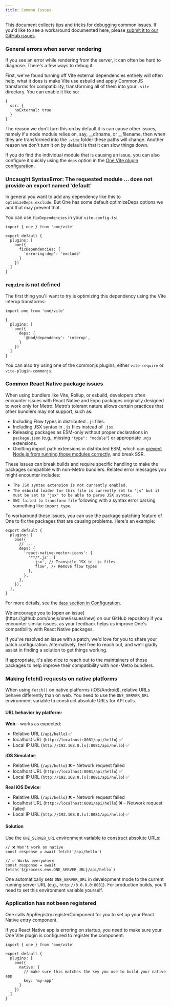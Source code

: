 ```yaml
---
title: Common Issues
---
```


This document collects tips and tricks for debugging common issues. If you'd like to see a workaround documented here, please [submit it to our GitHub issues](https://github.com/onejs/one).

### General errors when server rendering

If you see an error while rendering from the server, it can often be hard to diagnose. There's a few ways to debug it.

First, we've found turning off Vite external dependencies entirely will often help, what it does is make Vite use esbuild and apply CommonJS transforms for compatibility, transforming all of them into your `.vite` directory. You can enable it like so:

```tsx fileName=vite.config.ts
{
  ssr: {
    noExternal: true
  }
}
```

The reason we don't turn this on by default it is can cause other issues, namely if a node module relies on, say, __dirname, or __filename, then when they are transformed into the `.vite` folder these paths will change. Another reason we don't turn it on by default is that it can slow things down.

If you do find the individual module that is causing an issue, you can also configure it quickly using the `deps` option in the [One Vite plugin configuration](/docs/configuration#deps).

### Uncaught SyntaxError: The requested module ... does not provide an export named 'default'

In general you want to add any dependency like this to `optimizeDeps.exclude`. But One has some default optimizeDeps options we add that may prevent that.

You can use `fixDependencies` in your `vite.config.ts`:

```tsx
import { one } from 'one/vite'

export default {
  plugins: [
    one({
      fixDependencies: {
        'erroring-dep': 'exclude'
      }
    })
  ]
}
```

### `require` is not defined

The first thing you'll want to try is optimizing this dependency using the Vite interop transforms:

```tsx fileName=vite.config.ts
import one from 'one/vite'

{
  plugins: [
    one({
      deps: {
        '@bad/dependency': 'interop',
      }
    })
  ]
}
```

You can also try using one of the commonjs plugins, either `vite-require` or `vite-plugin-commonjs`.

### Common React Native package issues

When using bundlers like Vite, Rollup, or esbuild, developers often encounter issues with React Native and Expo packages originally designed to work only for Metro. Metro’s tolerant nature allows certain practices that other bundlers may not support, such as:

* Including Flow types in distributed `.js` files.
* Including JSX syntax in `.js` files instead of `.jsx`.
* Releasing packages as ESM-only without proper declarations in `package.json` (e.g., missing `"type": "module"`) or appropriate `.mjs` extensions.
* Omitting import path extensions in distributed ESM, which can [prevent Node.js from running those modules correctly](https://nodejs.org/docs/latest-v20.x/api/esm.html#mandatory-file-extensions), and break SSR.

These issues can break builds and require specific handling to make the packages compatible with non-Metro bundlers. Related error messages you might encounter includes:

* `The JSX syntax extension is not currently enabled.`
* `The esbuild loader for this file is currently set to "js" but it must be set to "jsx" to be able to parse JSX syntax.`
* `SWC failed to transform file` following with a syntax error parsing something like `import type`.

To workaround these issues, you can use the package patching feature of One to fix the packages that are causing problems. Here's an example:

```tsx fileName=vite.config.ts
export default {
  plugins: [
    one({
      // ...
      deps: {
        'react-native-vector-icons': {
          '**/*.js': [
            'jsx', // Transpile JSX in .js files
            'flow', // Remove flow types
          ],
        },
      },
    }),
  ],
}
```

For more details, see the [`deps` section in Configuration](/docs/configuration#deps).

<Notice>
  We encourage you to [open an issue](https://github.com/onejs/one/issues/new) on our GitHub repository if you encounter similar issues, as your feedback helps us improve One's compatibility with React Native packages.

  If you've resolved an issue with a patch, we'd love for you to share your patch configuration. Alternatively, feel free to reach out, and we'll gladly assist in finding a solution to get things working.
</Notice>

<Notice>
  If appropriate, it's also nice to reach out to the maintainers of those packages to help improve their compatibility with non-Metro bundlers.
</Notice>

### Making fetch() requests on native platforms

When using `fetch()` on native platforms (iOS/Android), relative URLs behave differently than on web. You need to use the `ONE_SERVER_URL` environment variable to construct absolute URLs for API calls.

#### URL behavior by platform:

**Web** – works as expected:
- Relative URL (`/api/hello`) ✅
- localhost URL (`http://localhost:8081/api/hello`) ✅
- Local IP URL (`http://192.168.0.[x]:8081/api/hello`) ✅

**iOS Simulator**:
- Relative URL (`/api/hello`) ❌ – Network request failed
- localhost URL (`http://localhost:8081/api/hello`) ✅
- Local IP URL (`http://192.168.0.[x]:8081/api/hello`) ✅

**Real iOS Device**:
- Relative URL (`/api/hello`) ❌ – Network request failed
- localhost URL (`http://localhost:8081/api/hello`) ❌ – Network request failed
- Local IP URL (`http://192.168.0.[x]:8081/api/hello`) ✅

#### Solution

Use the `ONE_SERVER_URL` environment variable to construct absolute URLs:

```tsx
// ❌ Won't work on native
const response = await fetch('/api/hello')

// ✅ Works everywhere
const response = await fetch(`${process.env.ONE_SERVER_URL}/api/hello`)
```

One automatically sets `ONE_SERVER_URL` in development mode to the current running server URL (e.g., `http://0.0.0.0:8081`). For production builds, you'll need to set this environment variable yourself.

### Application has not been registered

One calls AppRegistry.registerComponent for you to set up your React Native entry component.

If you React Native app is erroring on startup, you need to make sure your One Vite plugin is configured to
register the component:

```tsx fileName=vite.config.ts
import { one } from 'one/vite'

export default {
  plugins: [
    one({
      native: {
        // make sure this matches the key you use to build your native app
        key: 'my-app'
      }
    })
  ]
}
```

